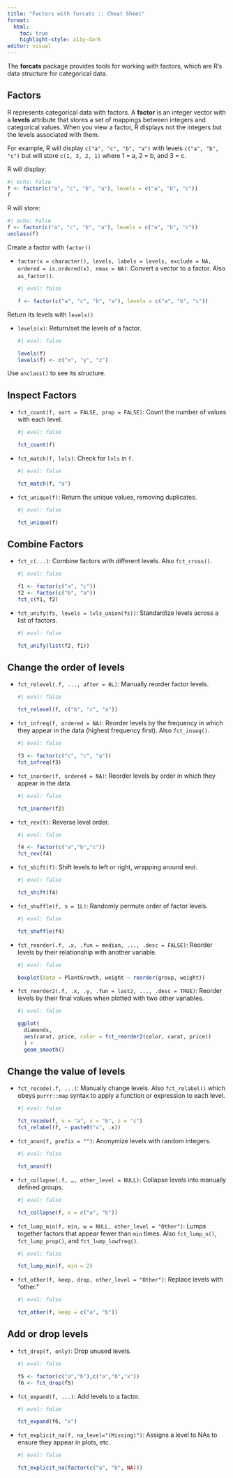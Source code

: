 ```yaml
---
title: "Factors with forcats :: Cheat Sheet"
format: 
  html:
    toc: true
    highlight-style: a11y-dark
editor: visual
---
```


The **forcats** package provides tools for working with factors, which are R's data structure for categorical data.

## Factors

R represents categorical data with factors.
A **factor** is an integer vector with a **levels** attribute that stores a set of mappings between integers and categorical values.
When you view a factor, R displays not the integers but the levels associated with them.

For example, R will display `c("a", "c", "b", "a")` with levels `c("a", "b", "c")` but will store `c(1, 3, 2, 1)` where 1 = a, 2 = b, and 3 = c.

R will display:

```r
#| echo: False
f <- factor(c("a", "c", "b", "a"), levels = c("a", "b", "c"))
f
```

R will store:

```r
#| echo: False
f <- factor(c("a", "c", "b", "a"), levels = c("a", "b", "c"))
unclass(f)
```

Create a factor with `factor()`

-   `factor(x = character(), levels, labels = levels, exclude = NA, ordered = is.ordered(x), nmax = NA)`: Convert a vector to a factor.
    Also `as_factor()`.

    ```r
    #| eval: false

    f <- factor(c("a", "c", "b", "a"), levels = c("a", "b", "c"))
    ```

Return its levels with `levels()`

-   `levels(x)`: Return/set the levels of a factor.

    ```r
    #| eval: false

    levels(f)
    levels(f) <- c("x", "y", "z")
    ```

Use `unclass()` to see its structure.

## Inspect Factors

-   `fct_count(f, sort = FALSE, prop = FALSE)`: Count the number of values with each level.

    ```r
    #| eval: false

    fct_count(f)
    ```

-   `fct_match(f, lvls)`: Check for `lvls` in `f`.

    ```r
    #| eval: false

    fct_match(f, "a")
    ```

-   `fct_unique(f)`: Return the unique values, removing duplicates.

    ```r
    #| eval: false

    fct_unique(f)
    ```

## Combine Factors

-   `fct_c(...)`: Combine factors with different levels.
    Also `fct_cross()`.

    ```r
    #| eval: false

    f1 <- factor(c("a", "c"))
    f2 <- factor(c("b", "a"))
    fct_c(f1, f2)
    ```

-   `fct_unify(fs, levels = lvls_union(fs))`: Standardize levels across a list of factors.

    ```r
    #| eval: false

    fct_unify(list(f2, f1))
    ```

## Change the order of levels

-   `fct_relevel(.f, ..., after = 0L)`: Manually reorder factor levels.

    ```r
    #| eval: false

    fct_relevel(f, c("b", "c", "a"))
    ```

-   `fct_infreq(f, ordered = NA)`: Reorder levels by the frequency in which they appear in the data (highest frequency first).
    Also `fct_inseq()`.

    ```r
    #| eval: false

    f3 <- factor(c("c", "c", "a"))
    fct_infreq(f3)
    ```

-   `fct_inorder(f, ordered = NA)`: Reorder levels by order in which they appear in the data.

    ```r
    #| eval: false

    fct_inorder(f2)
    ```

-   `fct_rev(f)`: Reverse level order.

    ```r
    #| eval: false

    f4 <- factor(c("a","b","c"))
    fct_rev(f4)
    ```

-   `fct_shift(f)`: Shift levels to left or right, wrapping around end.

    ```r
    #| eval: false

    fct_shift(f4)
    ```

-   `fct_shuffle(f, n = 1L)`: Randomly permute order of factor levels.

    ```r
    #| eval: false

    fct_shuffle(f4)
    ```

-   `fct_reorder(.f, .x, .fun = median, ..., .desc = FALSE)`: Reorder levels by their relationship with another variable.

    ```r
    #| eval: false

    boxplot(data = PlantGrowth, weight ~ reorder(group, weight))
    ```

-   `fct_reorder2(.f, .x, .y, .fun = last2, ..., .desc = TRUE)`: Reorder levels by their final values when plotted with two other variables.

    ```r
    #| eval: false

    ggplot(
      diamonds,
      aes(carat, price, color = fct_reorder2(color, carat, price))
      ) + 
      geom_smooth()
    ```

## Change the value of levels

-   `fct_recode(.f, ...)`: Manually change levels.
    Also `fct_relabel()` which obeys `purrr::map` syntax to apply a function or expression to each level.

    ```r
    #| eval: false

    fct_recode(f, v = "a", x = "b", z = "c")
    fct_relabel(f, ~ paste0("x", .x))
    ```

-   `fct_anon(f, prefix = "")`: Anonymize levels with random integers.

    ```r
    #| eval: false

    fct_anon(f)
    ```

-   `fct_collapse(.f, …, other_level = NULL)`: Collapse levels into manually defined groups.

    ```r
    #| eval: false

    fct_collapse(f, x = c("a", "b"))
    ```

-   `fct_lump_min(f, min, w = NULL, other_level = "Other")`: Lumps together factors that appear fewer than `min` times.
    Also `fct_lump_n()`, `fct_lump_prop()`, and `fct_lump_lowfreq()`.

    ```r
    #| eval: false

    fct_lump_min(f, min = 2)
    ```

-   `fct_other(f, keep, drop, other_level = "Other")`: Replace levels with "other."

    ```r
    #| eval: false

    fct_other(f, keep = c("a", "b"))
    ```

## Add or drop levels

-   `fct_drop(f, only)`: Drop unused levels.

    ```r
    #| eval: false

    f5 <- factor(c("a","b"),c("a","b","x"))
    f6 <- fct_drop(f5)
    ```

-   `fct_expand(f, ...)`: Add levels to a factor.

    ```r
    #| eval: false

    fct_expand(f6, "x")
    ```

-   `fct_explicit_na(f, na_level="(Missing)")`: Assigns a level to NAs to ensure they appear in plots, etc.

    ```r
    #| eval: false

    fct_explicit_na(factor(c("a", "b", NA)))
    ```
